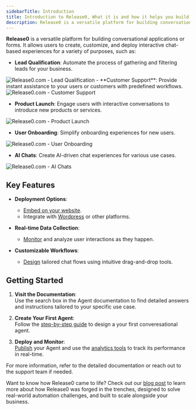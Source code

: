 ```yaml
---
sidebarTitle: Introduction
title: Introduction to Release0, What it is and how it helps you build powerful chatbots agents and conversational applications
description: Release0 is a versatile platform for building conversational applications, enabling lead qualification, customer support, product launches, user onboarding, and AI-driven chats with customizable workflows and real-time data collection.
---
```

**Release0** is a versatile platform for building conversational applications or forms. It allows users to create, customize, and deploy interactive chat-based experiences for a variety of purposes, such as:

- **Lead Qualification**: Automate the process of gathering and filtering leads for your business.
<Frame style={{ maxWidth: '600px' }}>
  <img src="/images/get-started/lead-scoring.png" alt="Release0.com - Lead Qualification" />
</Frame>
- **Customer Support**: Provide instant assistance to your users or customers with predefined workflows.
<Frame style={{ maxWidth: '600px' }}>
  <img src="/images/get-started/customer-support.png" alt="Release0.com - Customer Support" />
</Frame>

- **Product Launch**: Engage users with interactive conversations to introduce new products or services.
<Frame style={{ maxWidth: '600px' }}>
  <img src="/images/get-started/product-launch.png" alt="Release0.com - Product Launch" />
</Frame>

- **User Onboarding**: Simplify onboarding experiences for new users.
<Frame style={{ maxWidth: '600px' }}>
  <img src="/images/get-started/user-onboarding.png" alt="Release0.com - User Onboarding" />
</Frame>

- **AI Chats**: Create AI-driven chat experiences for various use cases.
<Frame style={{ maxWidth: '600px' }}>
  <img src="/images/get-started/ai-chat.png" alt="Release0.com - AI Chats" />
</Frame>



## Key Features

- **Deployment Options**:
  - [Embed on your website](/integrations/web/iframe).
  - Integrate with [Wordpress](/integrations/web/wordpress) or other platforms.
  
- **Real-time Data Collection**:
  - [Monitor](/submission/realtime) and analyze user interactions as they happen.
  
- **Customizable Workflows**:
  - [Design](/editor/graph) tailored chat flows using intuitive drag-and-drop tools.
  
## Getting Started

1. **Visit the Documentation**:  
   Use the search box in the Agent documentation to find detailed answers and instructions tailored to your specific use case.

2. **Create Your First Agent**:  
   Follow the [step-by-step guide](/guides/create-first-agent) to design a your first converesational agent.

3. **Deploy and Monitor**:  
   [Publish](/editor/publish) your Agent and use the [analytics tools](/submission/overview) to track its performance in real-time.

For more information, refer to the detailed documentation or reach out to the support team if needed.

Want to know how Release0 came to life? Check out our [blog post](https://release0.com/blog/release0-forged-in-the-trenches-built-to-scale) to learn more about how Release0 was forged in the trenches, designed to solve real-world automation challenges, and built to scale alongside your business.